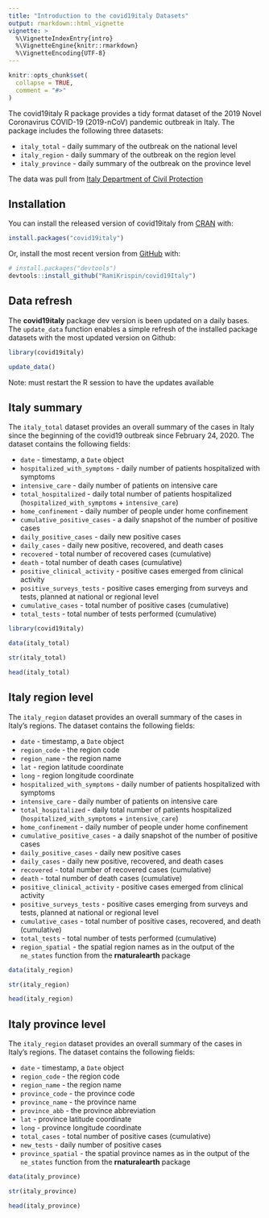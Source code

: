 ```yaml
---
title: "Introduction to the covid19italy Datasets"
output: rmarkdown::html_vignette
vignette: >
  %\VignetteIndexEntry{intro}
  %\VignetteEngine{knitr::rmarkdown}
  %\VignetteEncoding{UTF-8}
---
```


```r
knitr::opts_chunk$set(
  collapse = TRUE,
  comment = "#>"
)
```

The covid19italy R package provides a tidy format dataset of the 2019 Novel Coronavirus COVID-19 (2019-nCoV) pandemic outbreak in Italy. The package includes the following three datasets:

- `italy_total` - daily summary of the outbreak on the national level
- `italy_region` - daily summary of the outbreak on the region level
- `italy_province` - daily summary of the outbreak on the province level

The data was pull from [Italy Department of Civil Protection](https://www.protezionecivile.it/)

## Installation

You can install the released version of covid19italy from [CRAN](https://cran.r-project.org/package=covid19italy) with:

``` r
install.packages("covid19italy")
```

Or, install the most recent version from [GitHub](https://github.com/RamiKrispin/covid19italy) with:

``` r
# install.packages("devtools")
devtools::install_github("RamiKrispin/covid19Italy")
```
## Data refresh


The **covid19italy** package dev version is been updated on a daily bases. The `update_data` function enables a simple refresh of the installed package datasets with the most updated version on Github:

``` r
library(covid19italy)

update_data()
```

Note: must restart the R session to have the updates available

## Italy summary

The `italy_total` dataset provides an overall summary of the cases in Italy since the beginning of the covid19 outbreak since February 24, 2020. The dataset contains the following fields:

* `date` - timestamp, a `Date` object
* `hospitalized_with_symptoms` - daily number of patients hospitalized with symptoms
* `intensive_care` - daily number of patients on intensive care
* `total_hospitalized` - daily total number of patients hospitalized (`hospitalized_with_symptoms` + `intensive_care`)
* `home_confinement` - daily number of people under home confinement
* `cumulative_positive_cases` - a daily snapshot of the number of positive cases
* `daily_positive_cases` - daily new positive cases
* `daily_cases` - daily new positive, recovered, and death cases
* `recovered` - total number of recovered cases (cumulative)
* `death` - total number of death cases (cumulative)
* `positive_clinical_activity` - positive cases emerged from clinical activity
* `positive_surveys_tests` - positive cases emerging from surveys and tests, planned at national or regional level
* `cumulative_cases` - total number of positive cases (cumulative)
* `total_tests` - total number of tests performed (cumulative)


```r
library(covid19italy)

data(italy_total)

str(italy_total)

head(italy_total)
```



## Italy region level

The `italy_region` dataset provides an overall summary of the cases in Italy's regions. The dataset contains the following fields:

* `date` - timestamp, a `Date` object
* `region_code` - the region code
* `region_name` - the region name
* `lat` - region latitude coordinate
* `long` - region longitude coordinate
* `hospitalized_with_symptoms` - daily number of patients hospitalized with symptoms
* `intensive_care` - daily number of patients on intensive care
* `total_hospitalized` - daily total number of patients hospitalized (`hospitalized_with_symptoms` + `intensive_care`)
* `home_confinement` - daily number of people under home confinement
* `cumulative_positive_cases` - a daily snapshot of the number of positive cases
* `daily_positive_cases` - daily new positive cases
* `daily_cases` - daily new positive, recovered, and death cases
* `recovered` - total number of recovered cases (cumulative)
* `death` - total number of death cases (cumulative)
* `positive_clinical_activity` - positive cases emerged from clinical activity
* `positive_surveys_tests` - positive cases emerging from surveys and tests, planned at national or regional level
* `cumulative_cases` - total number of positive cases, recovered, and death (cumulative)
* `total_tests` - total number of tests performed (cumulative)
* `region_spatial` - the spatial region names as in the output of the `ne_states` function from the **rnaturalearth** package  


```r
data(italy_region)

str(italy_region)

head(italy_region)
```

## Italy province level

The `italy_region` dataset provides an overall summary of the cases in Italy's regions. The dataset contains the following fields:

* `date` - timestamp, a `Date` object
* `region_code` - the region code
* `region_name` - the region name
* `province_code` - the province code
* `province_name` - the province name
* `province_abb` - the province abbreviation
* `lat` - province latitude coordinate
* `long` - province longitude coordinate
* `total_cases` - total number of positive cases (cumulative)
* `new_tests` - daily number of positive cases
* `province_spatial` - the spatial province names as in the output of the `ne_states` function from the **rnaturalearth** package


```r
data(italy_province)

str(italy_province)

head(italy_province)
```
